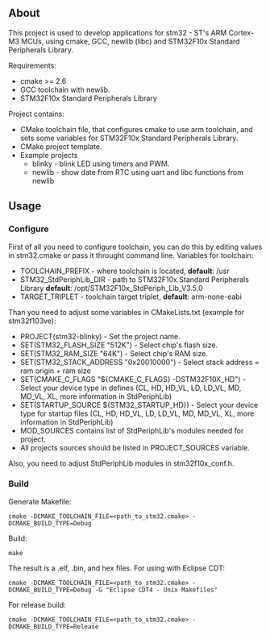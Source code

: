 == About ==
This project is used to develop applications for stm32 - ST's ARM Cortex-M3 MCUs, using cmake, GCC, newlib (libc) and STM32F10x Standard Peripherals Library.

Requirements:
* cmake >= 2.6
* GCC toolchain with newlib.
* STM32F10x Standard Peripherals Library
Project contains:
* CMake toolchain file, that configures cmake to use arm toolchain, and sets some variables for STM32F10x Standard Peripherals Library.
* CMake project template.
* Example projects
** blinky - blink LED using timers and PWM.
** newlib - show date from RTC using uart and libc functions from newlib
== Usage ==
=== Configure ===
First of all you need to configure toolchain, you can do this by editing values in stm32.cmake or pass it throught command line.
Variables for toolchain:
* TOOLCHAIN_PREFIX - where toolchain is located, '''default''': /usr
* STM32_StdPeriphLib_DIR - path to STM32F10x Standard Peripherals Library '''default''': /opt/STM32F10x_StdPeriph_Lib_V3.5.0
* TARGET_TRIPLET - toolchain target triplet, '''default''': arm-none-eabi
Than you need to adjust some variables in CMakeLists.txt (example for stm32f103ve):
* PROJECT(stm32-blinky) - Set the project name.
* SET(STM32_FLASH_SIZE "512K") - Select chip's flash size.
* SET(STM32_RAM_SIZE "64K") - Select chip's RAM size.
* SET(STM32_STACK_ADDRESS "0x20010000") - Select stack address = ram origin + ram size
* SET(CMAKE_C_FLAGS "${CMAKE_C_FLAGS} -DSTM32F10X_HD") - Select your device type in defines (CL, HD, HD_VL, LD, LD_VL, MD, MD_VL, XL, more information in StdPeriphLib)
* SET(STARTUP_SOURCE ${STM32_STARTUP_HD}) - Select your device type for startup files (CL, HD, HD_VL, LD, LD_VL, MD, MD_VL, XL, more information in StdPeriphLib)
* MOD_SOURCES contains list of StdPeriphLib's modules needed for project.
* All projects sources should be listed in PROJECT_SOURCES variable.
Also, you need to adjust StdPeriphLib modules in stm32f10x_conf.h.
=== Build ===
Generate Makefile:
 cmake -DCMAKE_TOOLCHAIN_FILE=<path_to_stm32.cmake> -DCMAKE_BUILD_TYPE=Debug <path_to_source_dir>
Build:
 make
The result is a .elf, .bin, and hex files.
For using with Eclipse CDT:
 cmake -DCMAKE_TOOLCHAIN_FILE=<path_to_stm32.cmake> -DCMAKE_BUILD_TYPE=Debug -G "Eclipse CDT4 - Unix Makefiles" <path_to_source_dir>
For release build:
 cmake -DCMAKE_TOOLCHAIN_FILE=<path_to_stm32.cmake> -DCMAKE_BUILD_TYPE=Release <path_to_source_dir>